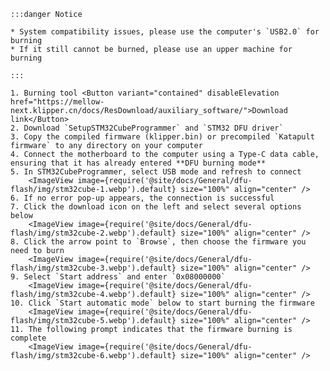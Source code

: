





    :::danger Notice

    * System compatibility issues, please use the computer's `USB2.0` for burning
    * If it still cannot be burned, please use an upper machine for burning
    
    :::

    1. Burning tool <Button variant="contained" disableElevation href="https://mellow-next.klipper.cn/docs/ResDownload/auxiliary_software/">Download link</Button>
    2. Download `SetupSTM32CubeProgrammer` and `STM32 DFU driver`
    3. Copy the compiled firmware (klipper.bin) or precompiled `Katapult firmware` to any directory on your computer
    4. Connect the motherboard to the computer using a Type-C data cable, ensuring that it has already entered **DFU burning mode**
    5. In STM32CubeProgrammer, select USB mode and refresh to connect
        <ImageView image={require('@site/docs/General/dfu-flash/img/stm32cube-1.webp').default} size="100%" align="center" />
    6. If no error pop-up appears, the connection is successful
    7. Click the download icon on the left and select several options below
        <ImageView image={require('@site/docs/General/dfu-flash/img/stm32cube-2.webp').default} size="100%" align="center" />
    8. Click the arrow point to `Browse`, then choose the firmware you need to burn
        <ImageView image={require('@site/docs/General/dfu-flash/img/stm32cube-3.webp').default} size="100%" align="center" />
    9. Select `Start address` and enter `0x08000000`
        <ImageView image={require('@site/docs/General/dfu-flash/img/stm32cube-4.webp').default} size="100%" align="center" />
    10. Click `Start automatic mode` below to start burning the firmware
        <ImageView image={require('@site/docs/General/dfu-flash/img/stm32cube-5.webp').default} size="100%" align="center" />
    11. The following prompt indicates that the firmware burning is complete
        <ImageView image={require('@site/docs/General/dfu-flash/img/stm32cube-6.webp').default} size="100%" align="center" />